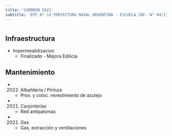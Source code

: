 ```yaml
---
title: 'SIMBRON 5821'
subtitle: 'EPC N° 13 PREFECTURA NAVAL ARGENTINA - ESCUELA INF. N° 04/17°'
---
```


#
## Infraestructura

* Impermeabilizacion 
    + Finalizado - Mejora Edilicia 


## Mantenimiento

*  (2022) Albañileria / Pintura 
    + Prov. y coloc. revestimiento de azulejo

*  (2021) Carpinterías 
    + Red antipalomas

*  (2021) Gas 
    + Gas, extracción y ventilaciones







